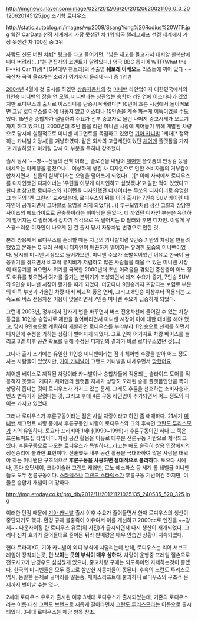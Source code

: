 http://imgnews.naver.com/image/022/2012/06/20/20120620021106_0_0_20120620145125.jpg
초기형 로디우스

http://static.autoblog.nl/images/wp2009/SsangYong%20Rodius%20WTF.jpg
웹진 CarData 선정 세계에서 가장 못생긴 차 1위
영국 텔레그래프 선정 세계에서 가장 못생긴 차 100선 중 3위 

사람도 신도 버린 차[http://www.telegraph.co.uk/motoring/2754226/The-100-ugliest-cars-20-1.html?image=17 #][* 링크를 타고 들어가면, "남은 재고를 몰고가서 대서양 한복판에 내다 버려라(...)"는 편집자의 코멘트가 달려있다.]
영국 BBC 톱기어 WTF(What the F**k) Car 11선[* [GM대우 젠트라]의 수출명 '''쉐보레 아베오'''도 리스트에 끼어 있다 ~~국산차 국격 올라가는 소리가 여기까지 들리네~~] 중 1위 [http://www.topgear.com/uk/car-news/wtf-car-winner-2009-02-02 #]

[[2004]]년 4월에 첫 출시를 하였던 [[쌍용자동차]]의 첫 [[미니밴]] 라인업이자 대한민국에서의 11인승 미니밴의 장을 연 모델. 미니밴과는 상관없는 승합차 라인업에 [[이스타나]]가 있었지만 로디우스의 출시로 이스타나를 단종시켜버렸다[* 10년이 흐른 시점에서 돌이켜보면 그냥 로디우스를 아예 내놓지 않고 이스타나 15인승을 계속 파는게 이득이었을 수도 있다. 15인승 승합차가 절멸하여 수요가 전부 중고차로 몰린 나머지 중고시세가 오르기까지 하고 있으니]. 2000년대 초반 붐을 타던 미니밴 시장에 끼어들기 위해 개발된 차량으로 당시에 실질적으로 미니밴 세그먼트를 독점하고 있었던 [[기아 카니발]] 1세대[* 정확히는 카니발 2 당시]를 겨냥하였다. 같은 회사의 고급세단이었던 [[체어맨]] 플랫폼을 가지고 개발하였고 마케팅 당시 이 부분을 특히나 강조했다.

출시 당시 '~~병~~신들의 산책'이라는 슬로건을 내밀어 [[체어맨]] 플랫폼의 안정감 등을 내세우는 마케팅을 펼쳤으나... 이상하게 생긴 차 디자인으로 인한 소비자들의 거부감이 합쳐지면서 '신들의 실책'이라는 오명을 덮어쓰게 되었다(...)[* 이에 사석에서 로디우스를 디자인했던 디자이너는 '우린들 이렇게 디자인하고 싶었겠냐'고 말한 적이 있었다고 한다.[http://whitebase.egloos.com/viewer/3909886 #] 참고로 로디우스와 카이런을 디자인했던 디자이너는 무쏘의 디자이너로 유명한 그 영국의 '켄 그린리' 교수였는데, 로디우스와 뒤를 이어 출시한 7인승 SUV 카이런 디자인이 공개되면서 그야말로 오명을 씌게 되었다(...)] 투구모양처럼 생긴 그릴과 상당한 사이즈의 헤드라이트로 곤충룩이라는 비아냥을 들었다. 더 까였던 디자인 부분은 유려하게 떨어지는 C 필러에서 갑자기 직각으로 뚝 떨어지는 D 필러와 후면 디자인. 이렇게 우스꽝스러운 디자인이 나오게 된 건 출시 당시 자동차법 변경으로 인한 것.

본래 쌍용에서 로디우스를 준비할 때는 지금의 카니발처럼 9인승 기반의 차량을 만들려 했었고 본래는 C 필러 선에서 디자인이 매끈하게 떨어지는 유려한 모습의 미니밴이었다. 당시의 미니밴 시장으로 들어가보면, 미니밴 수요가 폭발적이었던 이유로 한국이 금융위기를 겪으면서 비교적 유지비가 저렴하고 많은 사람들을 태울 수 있는 미니밴 시장이 태동기를 겪으면서 위기를 극복한 2000년대 초반 어려움을 겪었던 중산층이 어느 정도 여유를 찾으면서 여가를 즐기는 분위기가 조성되면서 레저 수요가 증가, 7인승 SUV와 9인승 미니밴 시장이 활기를 띠게 되었다. 더군다나 9인승까지 포함되는 보험료 부분의 이득 부분과 가솔린 차량 대비 비교적 좋은 연비, 그리고 8인승 이상부터 적용되는 고속도로 버스 전용차선 이용이 맞물리면서 7인승 미니밴 수요가 급증하게 되었다.

그런데 2003년, 정부에서 갑자기 법을 바꾸면서 버스 전용차선에 들어갈 수 있는 차량등급을 10인승 승합차로 제한을 걸어버리면서 미니밴 시장이 이에 대한 대비를 해야 했고, 당시 9인승으로 계획하여 개발하던 로디우스를 부랴부랴 11인승으로 선회를 하면서 디자인에 수정을 가하는 상황이 벌어지게 되었다. 그로 인해 어거지로 차량 베이스를 늘리고 3열 이후 공간 확보를 위해 수정된 디자인의 결과가 바로 로디우스였던 것(...)

그나마 출시 초기에는 유일한 11인승 미니밴이라는 점과 체어맨 후광을 받아 어느 정도 사는 사람들이 있었지만, [[기아 카니발]]이 그랜드 카니발을 내세우면서 [[망했어요]].

체어맨 베이스로 제작된 차량이라 카니발이나 승합차들에 적용되는 슬라이드 도어를 적용하지 못했다. 게다가 체어맨의 플랫폼 자체가 상당히 오래된 승용 플랫폼인만큼 폭이 상당히 좁다는 것이 로디우스가 가지고 있는 문제. 그래도 후륜을 선호하는 소비자층과, 벤츠 변속기가 달렸다는 것, 그리고 후에 4륜 구동 라인업이 추가되면서 어느 정도의 파이는 가지고 있었다.

그러나 로디우스가 후륜구동이라는 점은 사실 자랑이라고 하긴 좀 애매하다. 21세기 [[미니밴]] 세그먼트 차량 중에서 후륜구동인 차량이 로디우스와 그의 후속인 [[코란도 투리스모]]가 거의 유일하다. 토요타 프리비아 1세대(1990~1999)가 후륜구동이긴 하나 그 쪽은 프론트미드십 타입이다. 차량 공간 활용을 이유로 대부분 전륜구동 기반으로 제작되고 있다. 후륜구동으로 나오는 로디우스가 특별하다...라고는 해도 솔직히 쌍용 입장에서의 정신승리에 불과한 표현이다. 전술했듯 내부 공간 활용을 극대화하여 많은 사람을 태워야 하는 미니밴은 구조적으로 '''후륜구동을 사용하면 절대적으로 불리하다'''. 토요타 시에나, 혼다 오딧세이, 크라이슬러 그랜드 캐러밴, 르노 에스파스 등 세계 톱 레벨급 미니밴들도 모두 전륜구동이다. [[스타렉스]]나 [[그랜드 스타렉스]]가 후륜구동 기반이긴 하지만, 이 둘은 승합차 개념이 더 강하다.


http://img.etoday.co.kr/pto_db/2012/11/20121121025135_240535_520_325.jpg

이러한 단점 때문에 [[기아 카니발]] 출시 이후 수요가 줄어들면서 한때 로디우스의 생산이 중단되기도 했다. 환경 규제 불충족이 이유여서 이를 개선하고 2000cc로 엔진을 ~~강제~~ 다운사이징 한 로디우스 유로(위 사진)가 출시되면서 다시 생산이 재개되었다. 그러나 신차 효과가 줄어들대로 줄어든 뒤라 판매량은 매우 안습인 상황이 지속되었다.

현대 트라제XG, 기아 카니발이 외피 부식에 시달리는데 반해, 로디우스는 리어 서브프레임이 장착되는곳, '''안 보이는 곳의 부식이 매우 심하다'''. 차량이 운행중 프레임 절손으로 전도사고가 난경우도 심심찮게 있으니, 중고차량 구매는 되도록이면 자제하는것이 좋겠다. 한국의 미니벤들은 모두 중고로 살만한 자동차들이 못된다. 후속의 코란도 투리스모 역시, 동일한 문제로 골머리를 앓는중. 페이스리프트에 불과하니 로디우스의 구조적 문제까지 벗어날 수는 없다.

2세대 로디우스 유로가 출시된 이후 3세대 로디우스가 출시되었는데, 기존의 로디우스라는 이름 대신 코란도 브랜드로 새롭게 갈아타면서 [[코란도 투리스모]]라는 이름으로 출시되었다. 3세대 로디우스는 해당 항목 참조.
